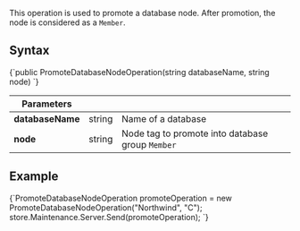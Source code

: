 
This operation is used to promote a database node. After promotion, the node is considered as a `Member`. 

## Syntax

<TabItem value="promote_1" label="promote_1">
<CodeBlock language="csharp">
{`public PromoteDatabaseNodeOperation(string databaseName, string node)
`}
</CodeBlock>
</TabItem>

| Parameters | | |
| ------------- | ------------- | ----- |
| **databaseName** | string | Name of a database |
| **node** | string | Node tag to promote into database group `Member` |

## Example

<TabItem value="promote_2" label="promote_2">
<CodeBlock language="csharp">
{`PromoteDatabaseNodeOperation promoteOperation = new PromoteDatabaseNodeOperation("Northwind", "C");
store.Maintenance.Server.Send(promoteOperation);
`}
</CodeBlock>
</TabItem>



